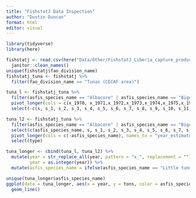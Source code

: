 ```yaml
---
title: "FishstatJ Data Inspection"
author: "Dustin Duncan"
format: html
editor: visual
---
```


```r
library(tidyverse)
library(here)
```


```r
fishstatj <- read.csv(here("Data/Other/FishstatJ_Liberia_capture_production.csv")) %>% 
  janitor::clean_names()
unique(fishstatj$fao_division_name)
fishstatj_tuna <- fishstatj %>% 
  filter(fao_division_name == "Tunas (CECAF area)")

tuna_l <- fishstatj_tuna %>% 
  filter(asfis_species_name == "Albacore" | asfis_species_name == "Bigeye tuna" | asfis_species_name == "Bullet tuna" | asfis_species_name == "Frigate and bullet tunas" | asfis_species_name == "Frigate tuna" | asfis_species_name == "Little tunny(=Atl.black skipj)" | asfis_species_name == "Skipjack tuna" | asfis_species_name == "Yellowfin tuna") %>% 
  pivot_longer(cols = c(x_1970, x_1971,x_1972,x_1973,x_1974,x_1975,x_1976,x_1977,x_1978,x_1979,x_1980,x_1981,x_1982,x_1983,x_1984,x_1985,x_1986,x_1987,x_1988,x_1989,x_1990,x_1991,x_1992,x_1993,x_1994,x_1995,x_1996,x_1997,x_1998,x_1999,x_2000,x_2001,x_2002,x_2003,x_2004,x_2005,x_2006,x_2007,x_2008,x_2009,x_2010,x_2011,x_2012,x_2013,x_2014,x_2015,x_2016,x_2017,x_2018,x_2019,x_2020,x_2021), names_to = "year", values_to = "tons") %>% 
  select(-c(s, s_1, s_2, s_3, s_4, s_5, s_6, s_7, s_8, s_9, s_10, s_11, s_12, s_13, s_14, s_15, s_16, s_17, s_18, s_19, s_20, s_21, s_22, s_23, s_24, s_25, s_26, s_27, s_28, s_29, s_30, s_31, s_32, s_33, s_34, s_35, s_36, s_37, s_38, s_39, s_40, s_41, s_42, s_43, s_44, s_45, s_46, s_47, s_48, s_49, s_50, s_51))

tuna_l2 <- fishstatj_tuna %>% 
  filter(asfis_species_name == "Albacore" | asfis_species_name == "Bigeye tuna" | asfis_species_name == "Bullet tuna" | asfis_species_name == "Frigate and bullet tunas" | asfis_species_name == "Frigate tuna" | asfis_species_name == "Little tunny(=Atl.black skipj)" | asfis_species_name == "Skipjack tuna" | asfis_species_name == "Yellowfin tuna") %>% 
  select(c(asfis_species_name, s, s_1, s_2, s_3, s_4, s_5, s_6, s_7, s_8, s_9, s_10, s_11, s_12, s_13, s_14, s_15, s_16, s_17, s_18, s_19, s_20, s_21, s_22, s_23, s_24, s_25, s_26, s_27, s_28, s_29, s_30, s_31, s_32, s_33, s_34, s_35, s_36, s_37, s_38, s_39, s_40, s_41, s_42, s_43, s_44, s_45, s_46, s_47, s_48, s_49, s_50, s_51)) %>% 
  pivot_longer(cols = c(-asfis_species_name), names_to = "year_estimate", values_to = "type") %>% 
  select(type)

tuna_longer <- cbind(tuna_l, tuna_l2) %>% 
  mutate(year = str_replace_all(year, pattern = "x_", replacement = ""),
         year = as.integer(year)) %>% 
  mutate(asfis_species_name = ifelse(asfis_species_name == "Little tunny(=Atl.black skipj)", "Little tunny", asfis_species_name))

unique(tuna_longer$asfis_species_name)
ggplot(data = tuna_longer, aes(x = year, y = tons, color = asfis_species_name)) + 
  geom_line()
```






